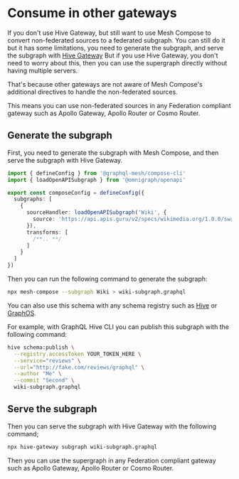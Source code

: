 
# Consume in other gateways

If you don't use Hive Gateway, but still want to use Mesh Compose to convert non-federated sources
to a federated subgraph. You can still do it but it has some limitations, you need to generate the
subgraph, and serve the subgraph with [Hive Gateway](https://graphql-hive.com/docs/gateway) But if
you use Hive Gateway, you don't need to worry about this, then you can use the supergraph directly
without having multiple servers.

That's because other gateways are not aware of Mesh Compose's additional directives to handle the
non-federated sources.

This means you can use non-federated sources in any Federation compliant gateway such as Apollo
Gateway, Apollo Router or Cosmo Router.

## Generate the subgraph

First, you need to generate the subgraph with Mesh Compose, and then serve the subgraph with Hive
Gateway.

```ts filename="mesh.config.ts"
import { defineConfig } from '@graphql-mesh/compose-cli'
import { loadOpenAPISubgraph } from '@omnigraph/openapi'

export const composeConfig = defineConfig({
  subgraphs: [
    {
      sourceHandler: loadOpenAPISubgraph('Wiki', {
        source: 'https://api.apis.guru/v2/specs/wikimedia.org/1.0.0/swagger.yaml'
      }),
      transforms: [
        /**.. **/
      ]
    }
  ]
})
```

Then you can run the following command to generate the subgraph:

```sh
npx mesh-compose --subgraph Wiki > wiki-subgraph.graphql
```

You can also use this schema with any schema registry such as
[Hive](https://graphql-hive.com/docs/gateway/supergraph-proxy-source) or
[GraphOS](https://graphql-hive.com/docs/gateway/supergraph-proxy-source).

<Callout>
For example, with GraphQL Hive CLI you can publish this subgraph with the following command:

```sh
hive schema:publish \
  --registry.accessToken YOUR_TOKEN_HERE \
  --service="reviews" \
  --url="http://fake.com/reviews/graphql" \
  --author "Me" \
  --commit "Second" \
  wiki-subgraph.graphql
```

</Callout>

## Serve the subgraph

Then you can serve the subgraph with Hive Gateway with the following command;

```sh
npx hive-gateway subgraph wiki-subgraph.graphql
```

Then you can use the supergraph in any Federation compliant gateway such as Apollo Gateway, Apollo
Router or Cosmo Router.
